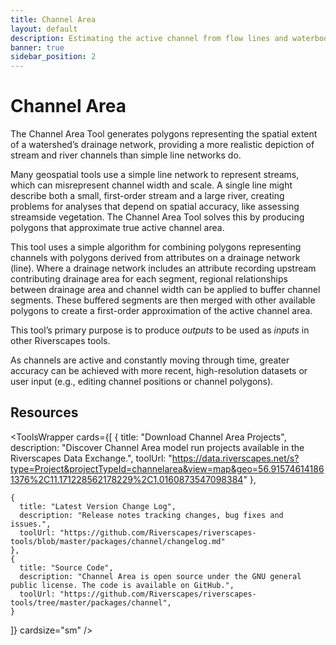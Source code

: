 ```yaml
---
title: Channel Area
layout: default
description: Estimating the active channel from flow lines and waterbodies.
banner: true
sidebar_position: 2
---
```


# Channel Area

The Channel Area Tool generates polygons representing the spatial extent of a watershed’s drainage network, providing a more realistic depiction of stream and river channels than simple line networks do. 

Many geospatial tools use a simple line network to represent streams, which can misrepresent channel width and scale. A single line might describe both a small, first-order stream and a large river, creating problems for analyses that depend on spatial accuracy, like assessing streamside vegetation. The Channel Area Tool solves this by producing polygons that approximate true active channel area. 

This tool uses a simple algorithm for combining polygons representing channels with polygons derived from attributes on a drainage network (line). Where a drainage network includes an attribute recording upstream contributing drainage area for each segment, regional relationships between drainage area and channel width can be applied to buffer channel segments. These buffered segments are then merged with other available polygons to create a first-order approximation of the active channel area.

This tool’s primary purpose is to produce *outputs* to be used as *inputs* in other Riverscapes tools. 

As channels are active and constantly moving through time, greater accuracy can be achieved with more recent, high-resolution datasets or user input (e.g., editing channel positions or channel polygons).

## Resources

<ToolsWrapper
  cards={[
    {
      title: "Download Channel Area Projects",
      description: "Discover Channel Area model run projects available in the Riverscapes Data Exchange.",
      toolUrl: "https://data.riverscapes.net/s?type=Project&projectTypeId=channelarea&view=map&geo=56.915746141861376%2C11.171228562178229%2C1.0160873547098384"
    },
   
    {
      title: "Latest Version Change Log",
      description: "Release notes tracking changes, bug fixes and issues.",
      toolUrl: "https://github.com/Riverscapes/riverscapes-tools/blob/master/packages/channel/changelog.md"
    },
    {
      title: "Source Code",
      description: "Channel Area is open source under the GNU general public license. The code is available on GitHub.",
      toolUrl: "https://github.com/Riverscapes/riverscapes-tools/tree/master/packages/channel",
    }
  ]}
  cardsize="sm"
/>